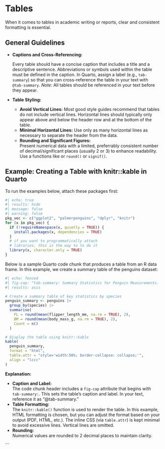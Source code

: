 # Tables {#sec-day5-tables}

When it comes to tables in academic writing or reports, clear and consistent formatting is essential.

## General Guidelines

- **Captions and Cross-Referencing:**

  Every table should have a concise caption that includes a title and a descriptive sentence. Abbreviations or symbols used within the table must be defined in the caption. In Quarto, assign a label (e.g., `tab-summary`) so that you can cross-reference the table in your text with `@tab-summary`.
  _Note:_ All tables should be referenced in your text before they appear.

- **Table Styling:**

  - **Avoid Vertical Lines:** Most good style guides recommend that tables do not include vertical lines. Horizontal lines should typically only appear above and below the header row and at the bottom of the table.
  - **Minimal Horizontal Lines:** Use only as many horizontal lines as necessary to separate the header from the data.
  - **Rounding and Significant Figures:**  
    Present numerical data with a limited, preferrably consistent number of decimal/significant places (usually 2 or 3) to enhance readability. Use a functions like or `round()` or `signif()`.

## Example: Creating a Table with knitr::kable in Quarto

To run the examples below, attach these packages first:

```r
#| echo: true
#| results: hide
#| message: false
#| warning: false
pkg_vec <- c("ggplot2", "palmerpenguins", "dplyr", "knitr")
for (x in pkg_vec) {
  if (!requireNamespace(x, quietly = TRUE)) {
    install.packages(x, dependencies = TRUE)
  }
  # if you want to programmatically attach
  # libraries, this is the way to to do it
  library(x, character.only = TRUE)
}
```

Below is a sample Quarto code chunk that produces a table from an R data frame. In this example, we create a summary table of the penguins dataset:

```r
#| echo: fenced
#| fig-cap: "tab-summary: Summary Statistics for Penguin Measurements. Values are rounded to 2 decimal places. Abbreviations: FL = Flipper Length (mm), BM = Body Mass (g)."
#| results: asis

# Create a summary table of key statistics by species
penguin_summary <- penguins |>
  group_by(species) |>
  summarise(
    FL = round(mean(flipper_length_mm, na.rm = TRUE), 2),
    BM = round(mean(body_mass_g, na.rm = TRUE), 2),
    Count = n()
  )

# Display the table using knitr::kable
kable(
  penguin_summary,
  format = "html",
  table.attr = "style='width:50%; border-collapse: collapse;'",
  align = "lccc"
)
```

**Explanation:**

- **Caption and Label:**  
  The code chunk header includes a `fig-cap` attribute that begins with `tab-summary:`. This sets the table’s caption and label. In your text, reference it as “@tab-summary.”
- **Table Formatting:**  
  The `knitr::kable()` function is used to render the table. In this example, HTML formatting is chosen, but you can adjust the format based on your output (PDF, HTML, etc.). The inline CSS (via `table.attr`) is kept minimal to avoid excessive lines. Vertical lines are omitted.
- **Rounding:**  
  Numerical values are rounded to 2 decimal places to maintain clarity.

```

